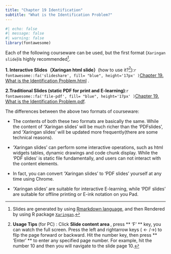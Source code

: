 ```yaml
---
title: "Chapter 19 Identification"
subtitle: "What is the Identification Problem?"
---
```


```r
#| echo: false
#| message: false
#| warning: false
library(fontawesome)
```

Each of the following courseware can be used, but the first format (`Xaringan slide`)is highly recommended[^a].


**1. Interactive Slides（Xaringan html slide）**(how to use it?[^b]):`r fontawesome::fa('slideshare', fill= "blue", height='17px' )`[Chapter 19. What is the Identification Problem.html](slide-xaringan/slide-eng/SEM-slide-eng-part2-identification.html) .


**2.Traditional Slides (static PDF for print and E-learning)**:`r fontawesome::fa('file-pdf', fill= "blue", height='17px' )`[Chapter 19. What is the Identification Problem.pdf](slide-xaringan/slide-format/pdf/SEM-slide-eng-part2-identification.pdf).

The differences between the above two formats of courseware:

- The contents of both these two formats are basically the same. While the content of 'Xaringan slides' will be much richer than the 'PDFslides', and  'Xaringan slides' will be updated more frequently(there are some technical reasons).

- 'Xaringan slides' can perform some interactive operations, such as html widgets tables, dynamic drawings and code chunk display. While the 'PDF slides' is static file fundamentally, and users can not interact with the content elements.


- In fact, you can convert 'Xaringan slides' to 'PDF slides'  yourself at any time using Chrome.

- 'Xaringan slides' are suitable for interactive E-learning, while 'PDF slides' are suitable for offline printing or E-ink notation on you Pad.


<!---footnote following--->

[^a]: Slides are generated by using [Rmarkdown language](https://rmarkdown.rstudio.com/), and then Rendered by using R package [`Xaringan`](https://github.com/yihui/xaringan).

[^b]: **Usage Tips ** (for PC) : Click **Slide content area **, press ** 'F' ** key, you can watch the full screen. Press the left and rightarrow keys ($\leftarrow/\rightarrow$) to flip the page forward or backward. Hit the number key, then press ** 'Enter' ** to enter any specified page number. For example, hit the number 10 and then you will navigate to the slide page 10.

